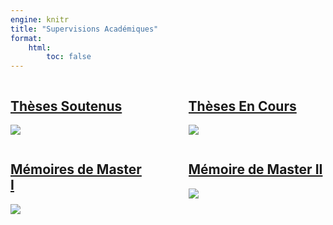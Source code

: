 ```yaml
---
engine: knitr
title: "Supervisions Académiques"
format: 
    html:
        toc: false
---
```


:::: {.columns}
::: {.column width="47.5%"}
## [Thèses Soutenus](thesis/soutenus.qmd)
[![](img/graduation-3649717_1280.jpg)](thesis/soutenus.qmd)
:::
::: {.column width="5%"}
:::
::: {.column width="47.5%"}
## [Thèses En Cours](thesis/encours.qmd)
[![](img/success-5382639_1280.jpg)](thesis/encours.qmd)
:::
::::

:::: {.columns}
::: {.column width="47.5%"}
## [Mémoires de Master I](memoires/master1.qmd)
[![](img/conductor-2012060_1280.jpg)](memoires/master1.qmd)
:::
::: {.column width="5%"}
:::
::: {.column width="47.5%"}
## [Mémoire de Master II](memoires/master2.qmd)
[![](img/graduate-150374_1280)](memoires/master2.qmd)
:::
::::
